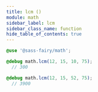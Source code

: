 ```yaml
---
title: lcm ()
module: math
sidebar_label: lcm
sidebar_class_name: function
hide_table_of_contents: true
---
```


<FieldDetails />

```scss
@use '@sass-fairy/math';

@debug math.lcm(12, 15, 10, 75);
  // 300

@debug math.lcm(12, 15, 52, 75);
  // 3900
```
